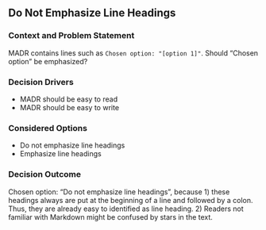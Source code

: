 ## Do Not Emphasize Line Headings

### Context and Problem Statement

MADR contains lines such as `Chosen option: "[option 1]"`. Should "Chosen option" be emphasized?

### Decision Drivers

* MADR should be easy to read
* MADR should be easy to write

### Considered Options

* Do not emphasize line headings
* Emphasize line headings

### Decision Outcome

Chosen option: "Do not emphasize line headings", because 1) these headings always are put at the beginning of a line and followed by a colon. Thus, they are already easy to identified as line heading. 2) Readers not familiar with Markdown might be confused by stars in the text.
